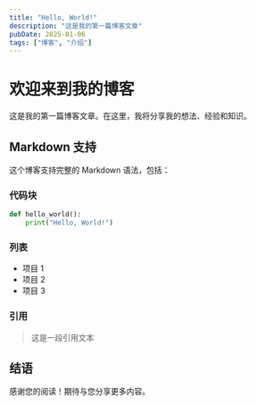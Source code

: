 ```yaml
---
title: "Hello, World!"
description: "这是我的第一篇博客文章"
pubDate: 2025-01-06
tags: ["博客", "介绍"]
---
```


# 欢迎来到我的博客

这是我的第一篇博客文章。在这里，我将分享我的想法、经验和知识。

## Markdown 支持

这个博客支持完整的 Markdown 语法，包括：

### 代码块

```python
def hello_world():
    print("Hello, World!")
```

### 列表

- 项目 1
- 项目 2
- 项目 3

### 引用

> 这是一段引用文本

## 结语

感谢您的阅读！期待与您分享更多内容。
